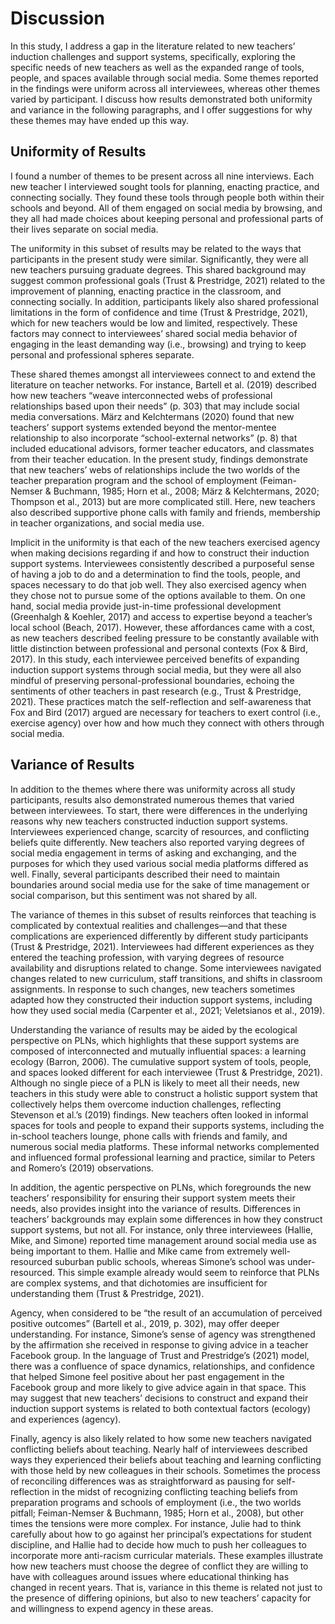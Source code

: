 # Discussion

In this study, I address a gap in the literature related to new teachers’ induction challenges and support systems, specifically, exploring the specific needs of new teachers as well as the expanded range of tools, people, and spaces available through social media. Some themes reported in the findings were uniform across all interviewees, whereas other themes varied by participant. I discuss how results demonstrated both uniformity and variance in the following paragraphs, and I offer suggestions for why these themes may have ended up this way.

## Uniformity of Results

I found a number of themes to be present across all nine interviews. Each new teacher I interviewed sought tools for planning, enacting practice, and connecting socially. They found these tools through people both within their schools and beyond. All of them engaged on social media by browsing, and they all had made choices about keeping personal and professional parts of their lives separate on social media.

The uniformity in this subset of results may be related to the ways that participants in the present study were similar. Significantly, they were all new teachers pursuing graduate degrees. This shared background may suggest common professional goals (Trust & Prestridge, 2021) related to the improvement of planning, enacting practice in the classroom, and connecting socially. In addition, participants likely also shared professional limitations in the form of confidence and time (Trust & Prestridge, 2021), which for new teachers would be low and limited, respectively. These factors may connect to interviewees’ shared social media behavior of engaging in the least demanding way (i.e., browsing) and trying to keep personal and professional spheres separate.
 
These shared themes amongst all interviewees connect to and extend the literature on teacher networks. For instance, Bartell et al. (2019) described how new teachers “weave interconnected webs of professional relationships based upon their needs” (p. 303) that may include social media conversations. März and Kelchtermans (2020) found that new teachers’ support systems extended beyond the mentor-mentee relationship to also incorporate “school-external networks” (p. 8) that included educational advisors, former teacher educators, and classmates from their teacher education. In the present study, findings demonstrate that new teachers’ webs of relationships include the two worlds of the teacher preparation program and the school of employment (Feiman-Nemser & Buchmann, 1985; Horn et al., 2008; März & Kelchtermans, 2020; Thompson et al., 2013) but are more complicated still. Here, new teachers also described supportive phone calls with family and friends, membership in teacher organizations, and social media use.
 
Implicit in the uniformity is that each of the new teachers exercised agency when making decisions regarding if and how to construct their induction support systems. Interviewees consistently described a purposeful sense of having a job to do and a determination to find the tools, people, and spaces necessary to do that job well. They also exercised agency when they chose not to pursue some of the options available to them. On one hand, social media provide just-in-time professional development (Greenhalgh & Koehler, 2017) and access to expertise beyond a teacher’s local school (Beach, 2017). However, these affordances came with a cost, as new teachers described feeling pressure to be constantly available with little distinction between professional and personal contexts (Fox & Bird, 2017). In this study, each interviewee perceived benefits of expanding induction support systems through social media, but they were all also mindful of preserving personal-professional boundaries, echoing the sentiments of other teachers in past research (e.g., Trust & Prestridge, 2021). These practices match the self-reflection and self-awareness that Fox and Bird (2017) argued are necessary for teachers to exert control (i.e., exercise agency) over how and how much they connect with others through social media.
 
## Variance of Results

In addition to the themes where there was uniformity across all study participants, results also demonstrated numerous themes that varied between interviewees. To start, there were differences in the underlying reasons why new teachers constructed induction support systems. Interviewees experienced change, scarcity of resources, and conflicting beliefs quite differently. New teachers also reported varying degrees of social media engagement in terms of asking and exchanging, and the purposes for which they used various social media platforms differed as well. Finally, several participants described their need to maintain boundaries around social media use for the sake of time management or social comparison, but this sentiment was not shared by all.

The variance of themes in this subset of results reinforces that teaching is complicated by contextual realities and challenges—and that these complications are experienced differently by different study participants (Trust & Prestridge, 2021). Interviewees had different experiences as they entered the teaching profession, with varying degrees of resource availability and disruptions related to change. Some interviewees navigated changes related to new curriculum, staff transitions, and shifts in classroom assignments. In response to such changes, new teachers sometimes adapted how they constructed their induction support systems, including how they used social media (Carpenter et al., 2021; Veletsianos et al., 2019).

Understanding the variance of results may be aided by the ecological perspective on PLNs, which highlights that these support systems are composed of interconnected and mutually influential spaces: a learning ecology (Barron, 2006). The cumulative support system of tools, people, and spaces looked different for each interviewee (Trust & Prestridge, 2021). Although no single piece of a PLN is likely to meet all their needs, new teachers in this study were able to construct a holistic support system that collectively helps them overcome induction challenges, reflecting Stevenson et al.’s (2019) findings. New teachers often looked in informal spaces for tools and people to expand their supports systems, including the in-school teachers lounge, phone calls with friends and family, and numerous social media platforms. These informal networks complemented and influenced formal professional learning and practice, similar to Peters and Romero’s (2019) observations.

In addition, the agentic perspective on PLNs, which foregrounds the new teachers’ responsibility for ensuring their support system meets their needs, also provides insight into the variance of results. Differences in teachers’ backgrounds may explain some differences in how they construct support systems, but not all. For instance, only three interviewees (Hallie, Mike, and Simone) reported time management around social media use as being important to them. Hallie and Mike came from extremely well-resourced suburban public schools, whereas Simone’s school was under-resourced. This simple example already would seem to reinforce that PLNs are complex systems, and that dichotomies are insufficient for understanding them (Trust & Prestridge, 2021).

Agency, when considered to be “the result of an accumulation of perceived positive outcomes” (Bartell et al., 2019, p. 302), may offer deeper understanding. For instance, Simone’s sense of agency was strengthened by the affirmation she received in response to giving advice in a teacher Facebook group. In the language of Trust and Prestridge’s (2021) model, there was a confluence of space dynamics, relationships, and confidence that helped Simone feel positive about her past engagement in the Facebook group and more likely to give advice again in that space. This may suggest that new teachers’ decisions to construct and expand their induction support systems is related to both contextual factors (ecology) and experiences (agency).

Finally, agency is also likely related to how some new teachers navigated conflicting beliefs about teaching. Nearly half of interviewees described ways they experienced their beliefs about teaching and learning conflicting with those held by new colleagues in their schools. Sometimes the process of reconciling differences was as straightforward as pausing for self-reflection in the midst of recognizing conflicting teaching beliefs from preparation programs and schools of employment (i.e., the two worlds pitfall; Feiman-Nemser & Buchmann, 1985; Horn et al., 2008), but other times the tensions were more complex. For instance, Julie had to think carefully about how to go against her principal’s expectations for student discipline, and Hallie had to decide how much to push her colleagues to incorporate more anti-racism curricular materials. These examples illustrate how new teachers must choose the degree of conflict they are willing to have with colleagues around issues where educational thinking has changed in recent years. That is, variance in this theme is related not just to the presence of differing opinions, but also to new teachers’ capacity for and willingness to expend agency in these areas.

